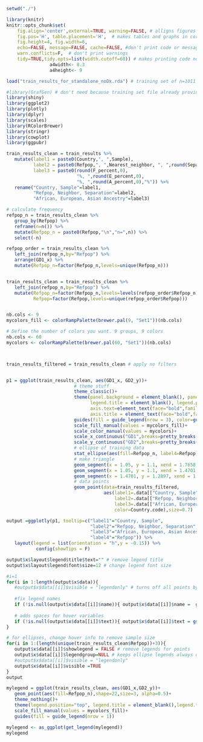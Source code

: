 ```{r,echo=FALSE}
setwd("./")
```

```{r,echo=FALSE}
library(knitr)
knitr::opts_chunk$set(
    fig.align='center',external=TRUE, warning=FALSE, # alligns figures to center, no print warnings
    fig.pos='H', table.placement='H',  # makes tables and graphs in correct order with text
    fig.height=4, fig.width=6,
    echo=FALSE, message=FALSE, cache=FALSE, #don't print code or messages, saves in cache
    warn.conflicts=F,  # don't print warnings 
    tidy=TRUE,tidy.opts=list(width.cutoff=60)) # makes printing code not run off page
                a4width<- 8.3
                a4height<- 9
```


```{r}
load("train_results_for_standalone_noDx.rda") # training set of n=1011

#library(GrafGen) # don't need because training set file already provided
library(shiny)
library(ggplot2)
library(plotly)
library(dplyr)
library(scales)
library(RColorBrewer)
library(stringr)
library(cowplot)
library(ggpubr)

train_results_clean = train_results %>%
   mutate(label1 = paste0(Country,", ",Sample),
          label2 = paste0(Refpop,", ",Nearest_neighbor, ", ",round(Separation_percent,0),"%"),
          label3 = paste0(round(F_percent,0),
                          "%, ",round(E_percent,0),
                          "%, ",round(A_percent,0),"%")) %>%
   rename("Country, Sample"=label1,
          "Refpop, Neighbor, Separation"=label2,
          "African, European, Asian Ancestry"=label3)

# calculate frequency
refpop_n = train_results_clean %>%
   group_by(Refpop) %>%
   reframe(n=n()) %>%
   mutate(Refpop_n = paste0(Refpop,"\n","n=",n)) %>%
   select(-n)

refpop_order = train_results_clean %>%
   left_join(refpop_n,by="Refpop") %>%
   arrange(GD1_x) %>%
   mutate(Refpop_n=factor(Refpop_n,levels=unique(Refpop_n)))


train_results_clean = train_results_clean %>%
   left_join(refpop_n,by="Refpop") %>%
   mutate(Refpop_n=factor(Refpop_n,levels=levels(refpop_order$Refpop_n)),
          Refpop=factor(Refpop,levels=unique(refpop_order$Refpop)))


nb.cols <- 9
mycolors_fill <- colorRampPalette(brewer.pal(9, "Set1"))(nb.cols)

# Define the number of colors you want. 9 groups, 9 colors
nb.cols <- 60
mycolors <- colorRampPalette(brewer.pal(60, "Set1"))(nb.cols)



train_results_filtered = train_results_clean # apply no filters


p1 = ggplot(train_results_clean, aes(GD1_x, GD2_y))+
                         # theme stuff
                         theme_classic()+
                         theme(panel.background = element_blank(), panel.border = element_rect(fill = NA, color = "black"),
                               legend.title = element_blank(), legend.position="bottom", 
                               axis.text=element_text(face="bold",family="serif", color="black",size=15),
                               axis.title = element_text(face="bold",family="serif", color="black",size=15))+
                         guides(fill = guide_legend(nrow = 3), color=guide_legend(nrow=3))+
                         scale_fill_manual(values = mycolors_fill)+
                         scale_color_manual(values = mycolors)+
                         scale_x_continuous("GD1",breaks=pretty_breaks(n=10), limits=c(1,1.8))+
                         scale_y_continuous("GD2",breaks=pretty_breaks(n=10), limits=c(1,1.4))+
                         # ellipse of training data
                         stat_ellipse(aes(fill=Refpop_n, label4=Refpop),geom = "polygon",alpha=0.25)+
                         # make triangle
                         geom_segment(x = 1.05, y = 1.1, xend = 1.7658, yend = 1.1)+
                         geom_segment(x = 1.05, y = 1.1, xend = 1.4701, yend = 1.2897)+
                         geom_segment(x = 1.4701, y = 1.2897, xend = 1.7658, yend = 1.1)+
                         # data points
                         geom_point(data=train_results_filtered, 
                                    aes(label1=.data[["Country, Sample"]],
                                        label2=.data[["Refpop, Neighbor, Separation"]],
                                        label3=.data[["African, European, Asian Ancestry"]],
                                        color=Country.code),size=0.7)

```


```{r,fig.width=10.5,fig.height=10.5}
output =ggplotly(p1, tooltip=c("label1"="Country, Sample",
                               "label2"="Refpop, Neighbor, Separation",
                               "label3"="African, European, Asian Ancestry",
                               "label4"="Refpop")) %>%
   layout(legend = list(orientation = "h",y = -0.15)) %>%
           config(showTips = F) 

output$x$layout$legend$title$text="" # remove legend title
output$x$layout$legend$font$size=12 # change legend font size

#i=1
for(i in 1:length(output$x$data)){
   #output$x$data[[i]]$visible = "legendonly" # turns off all points by default
   
   #fix legend names
   if (!is.null(output$x$data[[i]]$name)){ output$x$data[[i]]$name =  gsub("\\(","",str_split(output$x$data[[i]]$name,",")[[1]][1]) }
   
   # adds spaces for hover variables
   if (!is.null(output$x$data[[i]]$text)){ output$x$data[[i]]$text = gsub("_"," ",output$x$data[[i]]$text) }
}

# for ellipses, change hover info to remove sample size
for(i in 1:(length(unique(train_results_clean$Refpop))+3)){
   output$x$data[[i]]$showlegend = FALSE # remove legends for points
   output$x$data[[i]]$legendgroup=NULL # keeps ellipse legends always on
   #output$x$data[[i]]$visible = "legendonly"
   output$x$data[[i]]$visible =TRUE 
}
output
```


```{r,fig.width=13.0,fig.height=0.5}
mylegend = ggplot(train_results_clean, aes(GD1_x,GD2_y))+
   geom_point(aes(fill=Refpop_n),shape=22,size=3, alpha=0.5)+
   theme_nothing()+
   theme(legend.position="top", legend.title = element_blank(),legend.text = element_text(size=12, family="serif"))+
   scale_fill_manual(values = mycolors_fill)+
   guides(fill = guide_legend(nrow = 1))

mylegend <- as_ggplot(get_legend(mylegend))
mylegend
```

